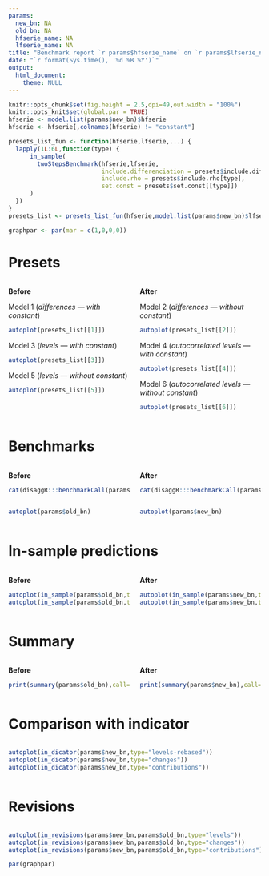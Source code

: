 ```yaml
---
params:
  new_bn: NA
  old_bn: NA
  hfserie_name: NA
  lfserie_name: NA
title: "Benchmark report `r params$hfserie_name` on `r params$lfserie_name`"
date: "`r format(Sys.time(), '%d %B %Y')`"
output:
  html_document:
    theme: NULL
---
```


```r
knitr::opts_chunk$set(fig.height = 2.5,dpi=49,out.width = "100%")
knitr::opts_knit$set(global.par = TRUE)
hfserie <- model.list(params$new_bn)$hfserie
hfserie <- hfserie[,colnames(hfserie) != "constant"]

presets_list_fun <- function(hfserie,lfserie,...) {
  lapply(1L:6L,function(type) {
      in_sample(
        twoStepsBenchmark(hfserie,lfserie,
                          include.differenciation = presets$include.differenciation[type],
                          include.rho = presets$include.rho[type],
                          set.const = presets$set.const[[type]])
      )
  })
}
presets_list <- presets_list_fun(hfserie,model.list(params$new_bn)$lfserie)
```

```r
graphpar <- par(mar = c(1,0,0,0))
```

# Presets

:::: {.columns}

::: {.column width="50%"}

**Before**

Model 1 (*differences --- with constant*)

```r
autoplot(presets_list[[1]])
```

Model 3 (*levels --- with constant*)

```r
autoplot(presets_list[[3]])
```

Model 5 (*levels --- without constant*)

```r
autoplot(presets_list[[5]])
```

:::

::: {.column width="50%"}

**After**

Model 2 (*differences --- without constant*)

```r
autoplot(presets_list[[2]])
```

Model 4 (*autocorrelated levels --- with constant*)

```r
autoplot(presets_list[[4]])
```

Model 6 (*autocorrelated levels --- without constant*)

```r
autoplot(presets_list[[6]])
```

:::

::::

# Benchmarks

:::: {.columns}

::: {.column width="50%"}

**Before**

```r
cat(disaggR:::benchmarkCall(params$new_bn,params$hfserie_name,params$lfserie_name))
```

:::


::: {.column width="50%"}

**After**

```r
cat(disaggR:::benchmarkCall(params$old_bn,params$hfserie_name,params$lfserie_name))
```

:::

::::

:::: {.columns}

::: {.column width="50%"}

```r
autoplot(params$old_bn)
```

:::

::: {.column width="50%"}

```r
autoplot(params$new_bn)
```

:::

::::

# In-sample predictions

:::: {.columns}

::: {.column width="50%"}

**Before**

```r
autoplot(in_sample(params$old_bn,type="levels"))
autoplot(in_sample(params$old_bn,type="changes"))
```

:::

::: {.column width="50%"}

**After**

```r
autoplot(in_sample(params$new_bn,type="levels"))
autoplot(in_sample(params$new_bn,type="changes"))
```

:::

::::

# Summary

:::: {.columns}

::: {.column width="50%"}

**Before**

```r
print(summary(params$old_bn),call=FALSE)
```

:::

::: {.column width="50%"}

**After**

```r
print(summary(params$new_bn),call=FALSE)
```

:::

::::

# Comparison with indicator

:::: {.columns}

::: {.column width="100%"}

```r
autoplot(in_dicator(params$new_bn,type="levels-rebased"))
autoplot(in_dicator(params$new_bn,type="changes"))
autoplot(in_dicator(params$new_bn,type="contributions"))
```

:::

::::

# Revisions

:::: {.columns}

::: {.column width="100%"}

```r
autoplot(in_revisions(params$new_bn,params$old_bn,type="levels"))
autoplot(in_revisions(params$new_bn,params$old_bn,type="changes"))
autoplot(in_revisions(params$new_bn,params$old_bn,type="contributions"))
```

```r
par(graphpar)
```

:::

::::